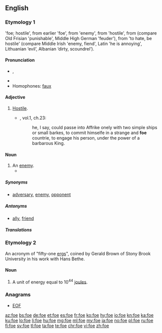 {{also|FoE|FOE}}
==English==

===Etymology 1===
{{etyl|enm|en}} {{term|fo|lang=enm}} 'foe; hostile', from earlier {{term|ifo|lang=enm}} 'foe', from {{etyl|ang|en}} {{m|ang|ġefāh}} 'enemy', from {{term|fah|fāh}} 'hostile', from {{etyl|gem-pro|en}} {{m|gem-pro|*faihaz}} (compare Old Frisian {{term|fāch|lang=ofs}} 'punishable', Middle High German {{term|gevēch|lang=gmh}} 'feuder'), from {{etyl|ine-pro|en}} {{m|ine-pro|*peik/k̑-}} 'to hate, be hostile' (compare Middle Irish {{term|oech|lang=mga}} 'enemy, fiend', Latin {{term|piget|lang=la}} 'he is annoying', Lithuanian {{term|piktas|lang=lt}} ‘evil’, Albanian {{term|pis|lang=sq}} ‘dirty, scoundrel’).

====Pronunciation====
* {{IPA|/fəʊ/|lang=en}}, {{audio|en-us-foe.ogg|Audio (US)|lang=en}}
* {{rhymes|əʊ|lang=en}}
* Homophones: [[faux]]

====Adjective====
{{en-adj}}

# {{context|obsolete|lang=en}} [[hostile|Hostile]].
#*{{RQ:Flr Mntgn Essays}}, vol.1, ch.23:
#*: he, I say, could passe into Affrike onely with two simple ships or small barkes, to commit himselfe in a strange and '''foe''' countrie, to engage his person, under the power of a barbarous King{{nb...}}.

====Noun====
{{en-noun}}

# An [[enemy]].
#* {{quote-magazine|date=2013-06-29|volume=407|issue=8842|page=55|magazine={{w|The Economist}}
|title=[http://www.economist.com/news/international/21580191-edward-snowdens-odyssey-leaves-america-nonplussed-and-its-allies-dismayed-russia-china Travels and travails]
|passage=Even without hovering drones, a lurking assassin, a thumping score and a denouement, the real-life story of Edward Snowden, a rogue spy on the run, could be straight out of the cinema. But, as with Hollywood, the subplots and exotic locations may distract from the real message: America’s discomfort and its '''foe'''s’ glee.}}

=====Synonyms=====
* {{sense|enemy}} [[adversary]], [[enemy]], [[opponent]]

=====Antonyms=====
* {{sense|enemy}} [[ally]], [[friend]]

=====Translations=====
{{trans-see|enemy}}

===Etymology 2===
An acronym of "fifty-one [[erg]]s", coined by Gerald Brown of Stony Brook University in his work with Hans Bethe.

====Noun====
{{en-noun}}

# A unit of energy equal to 10<sup>44</sup> [[joule]]s.

===Anagrams===
* [[EOF#English|EOF]]

[[az:foe]]
[[bs:foe]]
[[de:foe]]
[[et:foe]]
[[es:foe]]
[[fr:foe]]
[[ko:foe]]
[[hy:foe]]
[[io:foe]]
[[kn:foe]]
[[ka:foe]]
[[ku:foe]]
[[lo:foe]]
[[li:foe]]
[[hu:foe]]
[[mg:foe]]
[[ml:foe]]
[[my:foe]]
[[ja:foe]]
[[no:foe]]
[[pl:foe]]
[[ru:foe]]
[[fi:foe]]
[[sv:foe]]
[[tl:foe]]
[[ta:foe]]
[[te:foe]]
[[chr:foe]]
[[vi:foe]]
[[zh:foe]]